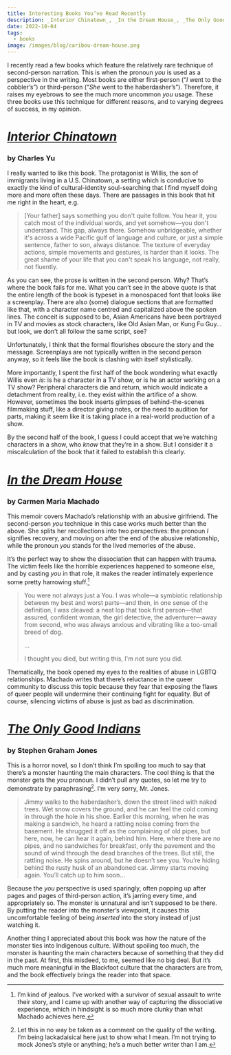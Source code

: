 ```yaml
---
title: Interesting Books You’ve Read Recently
description: _Interior Chinatown_, _In the Dream House_, _The Only Good Indians_
date: 2022-10-04
tags:
  - books
image: /images/blog/caribou-dream-house.png
---
```


I recently read a few books which feature the relatively rare technique of second-person narration. This is when the pronoun _you_ is used as a perspective in the writing. Most books are either first-person (“_I_ went to the cobbler’s”) or third-person (“_She_ went to the haberdasher’s”). Therefore, it raises my eyebrows to see the much more uncommon _you_ usage. These three books use this technique for different reasons, and to varying degrees of success, in my opinion.

# [_Interior Chinatown_](https://app.thestorygraph.com/books/9ff7b20b-07f7-4d3d-a4f7-7ca29900e7d3)
### by Charles Yu

<BlogImage src="interior-chinatown.jpeg" alt="Interior Chinatown" />

I really wanted to like this book. The protagonist is Willis, the son of immigrants living in a U.S. Chinatown, a setting which is conducive to exactly the kind of cultural-identity soul-searching that I find myself doing more and more often these days. There are passages in this book that hit me right in the heart, e.g.

> [Your father] says something you don't quite follow. You hear it, you catch most of the individual words, and yet somehow—you don't understand. This gap, always there. Somehow unbridgeable, whether it's across a wide Pacific gulf of language and culture, or just a simple sentence, father to son, always distance. The texture of everyday actions, simple movements and gestures, is harder than it looks. The great shame of your life that you can't speak his language, not really, not fluently.

As you can see, the prose is written in the second person. Why? That’s where the book fails for me. What you can’t see in the above quote is that the entire length of the book is typeset in a monospaced font that looks like a screenplay. There are also (some) dialogue sections that are formatted like that, with a character name centred and capitalized above the spoken lines. The conceit is supposed to be, Asian Americans have been portrayed in TV and movies as stock characters, like Old Asian Man, or Kung Fu Guy… but look, we don’t all follow the same script, see?

Unfortunately, I think that the formal flourishes obscure the story and the message. Screenplays are not typically written in the second person anyway, so it feels like the book is clashing with itself stylistically.

More importantly, I spent the first half of the book wondering what exactly Willis even _is_: is he a character in a TV show, or is he an actor working on a TV show? Peripheral characters die and return, which would indicate a detachment from reality, i.e. they exist within the artifice of a show. However, sometimes the book inserts glimpses of behind-the-scenes filmmaking stuff, like a director giving notes, or the need to audition for parts, making it seem like it is taking place in a real-world production of a show.

By the second half of the book, I guess I could accept that we’re watching characters in a show, who _know_ that they’re in a show. But I consider it a miscalculation of the book that it failed to establish this clearly.

# [_In the Dream House_](https://app.thestorygraph.com/books/2048effe-bd2c-4766-9abe-23e80576667b)
### by Carmen Maria Machado

<BlogImage src="in-the-dream-house.jpeg" alt="In the Dream House" />

This memoir covers Machado’s relationship with an abusive girlfriend. The second-person _you_ technique in this case works much better than the above. She splits her recollections into two perspectives: the pronoun _I_ signifies recovery, and moving on after the end of the abusive relationship, while the pronoun _you_ stands for the lived memories of the abuse.

It’s the perfect way to show the dissociation that can happen with trauma. The victim feels like the horrible experiences happened to someone else, and by casting _you_ in that role, it makes the reader intimately experience some pretty harrowing stuff.[^1]

> You were not always just a You. I was whole—a symbiotic relationship between my best and worst parts—and then, in one sense of the definition, I was cleaved: a neat lop that took first person—that assured, confident woman, the girl detective, the adventurer—away from second, who was always anxious and vibrating like a too-small breed of dog.
> 
> …
> 
> I thought you died, but writing this, I'm not sure you did.

Thematically, the book opened my eyes to the realities of abuse in LGBTQ relationships. Machado writes that there’s reluctance in the queer community to discuss this topic because they fear that exposing the flaws of queer people will undermine their continuing fight for equality. But of course, silencing victims of abuse is just as bad as discrimination.

# [_The Only Good Indians_](https://app.thestorygraph.com/books/79437676-42a1-4936-86ac-b885a7f33ac9)
### by Stephen Graham Jones

<BlogImage src="the-only-good-indians.jpeg" alt="The Only Good Indians" />

This is a horror novel, so I don’t think I’m spoiling too much to say that there’s a monster haunting the main characters. The cool thing is that the monster gets the _you_ pronoun. I didn’t pull any quotes, so let me try to demonstrate by paraphrasing[^2]. I’m very sorry, Mr. Jones.

> Jimmy walks to the haberdasher’s, down the street lined with naked trees. Wet snow covers the ground, and he can feel the cold coming in through the hole in his shoe. Earlier this morning, when he was making a sandwich, he heard a rattling noise coming from the basement. He shrugged it off as the complaining of old pipes, but here, now, he can hear it again, behind him. Here, where there are no pipes, and no sandwiches for breakfast, only the pavement and the sound of wind through the dead branches of the trees. But still, the rattling noise. He spins around, but he doesn’t see you. You’re hiding behind the rusty husk of an abandoned car. Jimmy starts moving again. You’ll catch up to him soon…

Because the _you_ perspective is used sparingly, often popping up after pages and pages of third-person action, it’s jarring every time, and appropriately so. The monster is unnatural and isn’t supposed to be there. By putting the reader into the monster’s viewpoint, it causes this uncomfortable feeling of being _inserted_ into the story instead of just watching it.

Another thing I appreciated about this book was how the nature of the monster ties into Indigenous culture. Without spoiling too much, the monster is haunting the main characters because of something that they did in the past. At first, this misdeed, to me, seemed like no big deal. But it’s much more meaningful in the Blackfoot culture that the characters are from, and the book effectively brings the reader into that space.

[^1]:	I’m kind of jealous. I’ve worked with a survivor of sexual assault to write their story, and I came up with another way of capturing the dissociative experience, which in hindsight is so much more clunky than what Machado achieves here.

[^2]:	Let this in no way be taken as a comment on the quality of the writing. I’m being lackadaisical here just to show what I mean. I’m not trying to mock Jones’s style or anything; he’s a much better writer than I am.